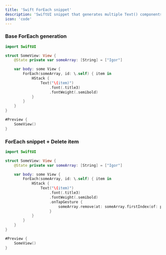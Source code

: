 ```yaml
---
title: 'Swift ForEach snippet'
description: 'SwiftUI snippet that generates multiple Text() components based on the items in an array.'
icon: 'code'
---
```


### Base ForEach generation
```swift SomeView.swift
import SwiftUI

struct SomeView: View {
    @State private var someArray: [String] = ["Igor"] 

    var body: some View {
        ForEach(someArray, id: \.self) { item in
            HStack {
                Text("\(item)")
                    .font(.title3)
                    .fontWeight(.semibold)
            }
        }
    }
}

#Preview {
    SomeView()
}
```

### ForEach snippet + Delete item

```swift SomeView.swift
import SwiftUI

struct SomeView: View {
    @State private var someArray: [String] = ["Igor"] 

    var body: some View {
        ForEach(someArray, id: \.self) { item in
            HStack {
                Text("\(item)")
                    .font(.title3)
                    .fontWeight(.semibold)
                    .onTapGesture {
                        someArray.remove(at: someArray.firstIndex(of: person ) ?? 0)
                    }
            }
        }
    }
}

#Preview {
    SomeView()
}
```

